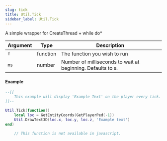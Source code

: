 ```yaml
---
slug: tick
title: Util.Tick
sidebar_label: Util.Tick
---
```


A simple wrapper for CreateThread + while do*

Argument | Type | Description
--- | --- | ---
`f` | function | The function you wish to run
`ms` | number | Number of milliseconds to wait at beginning. Defaults to `0`.
#### Example
```lua
--[[
	This example will display 'Example Text' on the player every tick.
]]--

Util.Tick(function()
	local loc = GetEntityCoords(GetPlayerPed(-1))
	Util.DrawText3D(loc.x, loc.y, loc.z, 'Example text')
end) 
``` 
```javascript
	// This function is not available in javascript.
```
